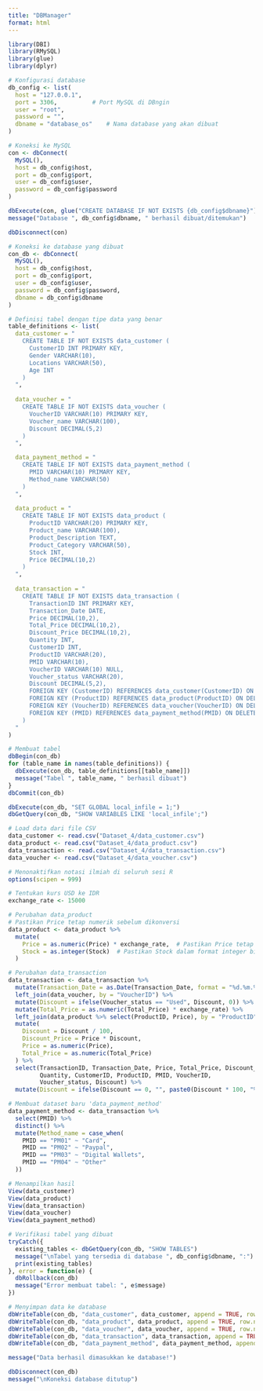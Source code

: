 ```yaml
---
title: "DBManager"
format: html
---
```


```r
library(DBI)
library(RMySQL)
library(glue)
library(dplyr)
```

```r
# Konfigurasi database
db_config <- list(
  host = "127.0.0.1",
  port = 3306,          # Port MySQL di DBngin
  user = "root",
  password = "",
  dbname = "database_os"    # Nama database yang akan dibuat
)
```

```r
# Koneksi ke MySQL
con <- dbConnect(
  MySQL(),
  host = db_config$host,
  port = db_config$port,
  user = db_config$user,
  password = db_config$password
)

dbExecute(con, glue("CREATE DATABASE IF NOT EXISTS {db_config$dbname}"))
message("Database ", db_config$dbname, " berhasil dibuat/ditemukan")

dbDisconnect(con)
```

```r
# Koneksi ke database yang dibuat
con_db <- dbConnect(
  MySQL(),
  host = db_config$host,
  port = db_config$port,
  user = db_config$user,
  password = db_config$password,
  dbname = db_config$dbname
)
```

```r
# Definisi tabel dengan tipe data yang benar
table_definitions <- list(
  data_customer = "
    CREATE TABLE IF NOT EXISTS data_customer (
      CustomerID INT PRIMARY KEY,
      Gender VARCHAR(10),
      Locations VARCHAR(50),
      Age INT
    )
  ",
  
  data_voucher = "
    CREATE TABLE IF NOT EXISTS data_voucher (
      VoucherID VARCHAR(10) PRIMARY KEY,
      Voucher_name VARCHAR(100),
      Discount DECIMAL(5,2)
    )
  ",

  data_payment_method = "
    CREATE TABLE IF NOT EXISTS data_payment_method (
      PMID VARCHAR(10) PRIMARY KEY,
      Method_name VARCHAR(50)
    )
  ",
  
  data_product = "
    CREATE TABLE IF NOT EXISTS data_product (
      ProductID VARCHAR(20) PRIMARY KEY,
      Product_name VARCHAR(100),
      Product_Description TEXT,
      Product_Category VARCHAR(50),
      Stock INT,
      Price DECIMAL(10,2)
    )
  ",
  
  data_transaction = "
    CREATE TABLE IF NOT EXISTS data_transaction (
      TransactionID INT PRIMARY KEY,
      Transaction_Date DATE,
      Price DECIMAL(10,2),
      Total_Price DECIMAL(10,2),
      Discount_Price DECIMAL(10,2),
      Quantity INT,
      CustomerID INT,
      ProductID VARCHAR(20),
      PMID VARCHAR(10),
      VoucherID VARCHAR(10) NULL,
      Voucher_status VARCHAR(20),
      Discount DECIMAL(5,2),
      FOREIGN KEY (CustomerID) REFERENCES data_customer(CustomerID) ON DELETE CASCADE ON UPDATE CASCADE,
      FOREIGN KEY (ProductID) REFERENCES data_product(ProductID) ON DELETE CASCADE ON UPDATE CASCADE,
      FOREIGN KEY (VoucherID) REFERENCES data_voucher(VoucherID) ON DELETE CASCADE ON UPDATE CASCADE,
      FOREIGN KEY (PMID) REFERENCES data_payment_method(PMID) ON DELETE CASCADE ON UPDATE CASCADE
    )
  "
)
```

```r
# Membuat tabel
dbBegin(con_db)
for (table_name in names(table_definitions)) {
  dbExecute(con_db, table_definitions[[table_name]])
  message("Tabel ", table_name, " berhasil dibuat")
}
dbCommit(con_db)
```

```r
dbExecute(con_db, "SET GLOBAL local_infile = 1;")
dbGetQuery(con_db, "SHOW VARIABLES LIKE 'local_infile';")
```

```r
# Load data dari file CSV
data_customer <- read.csv("Dataset_4/data_customer.csv")
data_product <- read.csv("Dataset_4/data_product.csv")
data_transaction <- read.csv("Dataset_4/data_transaction.csv")
data_voucher <- read.csv("Dataset_4/data_voucher.csv")

# Menonaktifkan notasi ilmiah di seluruh sesi R
options(scipen = 999)

# Tentukan kurs USD ke IDR
exchange_rate <- 15000

# Perubahan data_product
# Pastikan Price tetap numerik sebelum dikonversi
data_product <- data_product %>%
  mutate(
    Price = as.numeric(Price) * exchange_rate,  # Pastikan Price tetap numerik
    Stock = as.integer(Stock)  # Pastikan Stock dalam format integer biasa
  )

# Perubahan data_transaction
data_transaction <- data_transaction %>%
  mutate(Transaction_Date = as.Date(Transaction_Date, format = "%d.%m.%y")) %>%
  left_join(data_voucher, by = "VoucherID") %>%
  mutate(Discount = ifelse(Voucher_status == "Used", Discount, 0)) %>%
  mutate(Total_Price = as.numeric(Total_Price) * exchange_rate) %>%
  left_join(data_product %>% select(ProductID, Price), by = "ProductID") %>%
  mutate(
    Discount = Discount / 100,
    Discount_Price = Price * Discount,
    Price = as.numeric(Price),
    Total_Price = as.numeric(Total_Price)
  ) %>%
  select(TransactionID, Transaction_Date, Price, Total_Price, Discount_Price, 
         Quantity, CustomerID, ProductID, PMID, VoucherID, 
         Voucher_status, Discount) %>%
  mutate(Discount = ifelse(Discount == 0, "", paste0(Discount * 100, "%")))

# Membuat dataset baru 'data_payment_method'
data_payment_method <- data_transaction %>%
  select(PMID) %>%
  distinct() %>%
  mutate(Method_name = case_when(
    PMID == "PM01" ~ "Card",
    PMID == "PM02" ~ "Paypal",
    PMID == "PM03" ~ "Digital Wallets",
    PMID == "PM04" ~ "Other"
  ))

# Menampilkan hasil
View(data_customer)
View(data_product)
View(data_transaction)
View(data_voucher)
View(data_payment_method)
```

```r
# Verifikasi tabel yang dibuat
tryCatch({
  existing_tables <- dbGetQuery(con_db, "SHOW TABLES")
  message("\nTabel yang tersedia di database ", db_config$dbname, ":")
  print(existing_tables)
}, error = function(e) {
  dbRollback(con_db)
  message("Error membuat tabel: ", e$message)
})
```

```r
# Menyimpan data ke database
dbWriteTable(con_db, "data_customer", data_customer, append = TRUE, row.names = FALSE)
dbWriteTable(con_db, "data_product", data_product, append = TRUE, row.names = FALSE)
dbWriteTable(con_db, "data_voucher", data_voucher, append = TRUE, row.names = FALSE)
dbWriteTable(con_db, "data_transaction", data_transaction, append = TRUE, row.names = FALSE)
dbWriteTable(con_db, "data_payment_method", data_payment_method, append = TRUE, row.names = FALSE)

message("Data berhasil dimasukkan ke database!")
```

```r
dbDisconnect(con_db)
message("\nKoneksi database ditutup")
```
